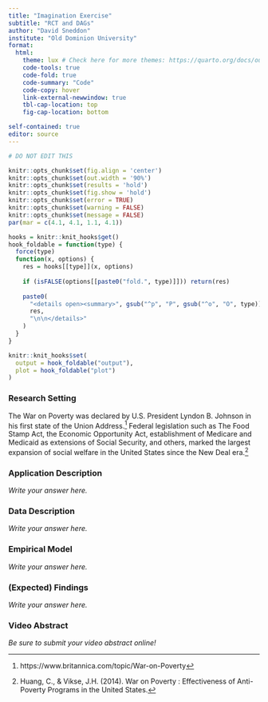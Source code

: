 ```yaml
---
title: "Imagination Exercise"
subtitle: "RCT and DAGs"
author: "David Sneddon"
institute: "Old Dominion University"
format: 
  html:
    theme: lux # Check here for more themes: https://quarto.org/docs/output-formats/html-themes.html
    code-tools: true
    code-fold: true
    code-summary: "Code"
    code-copy: hover
    link-external-newwindow: true
    tbl-cap-location: top
    fig-cap-location: bottom

self-contained: true
editor: source
---
```


```r
# DO NOT EDIT THIS

knitr::opts_chunk$set(fig.align = 'center')
knitr::opts_chunk$set(out.width = '90%')
knitr::opts_chunk$set(results = 'hold')
knitr::opts_chunk$set(fig.show = 'hold')
knitr::opts_chunk$set(error = TRUE)
knitr::opts_chunk$set(warning = FALSE)
knitr::opts_chunk$set(message = FALSE)
par(mar = c(4.1, 4.1, 1.1, 4.1))

hooks = knitr::knit_hooks$get()
hook_foldable = function(type) {
  force(type)
  function(x, options) {
    res = hooks[[type]](x, options)
    
    if (isFALSE(options[[paste0("fold.", type)]])) return(res)
    
    paste0(
      "<details open><summary>", gsub("^p", "P", gsub("^o", "O", type)), "</summary>\n\n",
      res,
      "\n\n</details>"
    )
  }
}

knitr::knit_hooks$set(
  output = hook_foldable("output"),
  plot = hook_foldable("plot")
)
```

### Research Setting

The War on Poverty was declared by U.S. President Lyndon B. Johnson in his first state of the Union Address.[^1] Federal legislation such as The Food Stamp Act, the Economic Opportunity Act, establishment of Medicare and Medicaid as extensions of Social Security, and others, marked the largest expansion of social welfare in the United States since the New Deal era.[^2]

[^1]: https://www.britannica.com/topic/War-on-Poverty
[^2]: Huang, C., & Vikse, J.H. (2014). War on Poverty : Effectiveness of Anti-Poverty Programs in the United States.

### Application Description

*Write your answer here.*

### Data Description

*Write your answer here.*

### Empirical Model

*Write your answer here.*

### (Expected) Findings

*Write your answer here.*

### Video Abstract

*Be sure to submit your video abstract online!*

